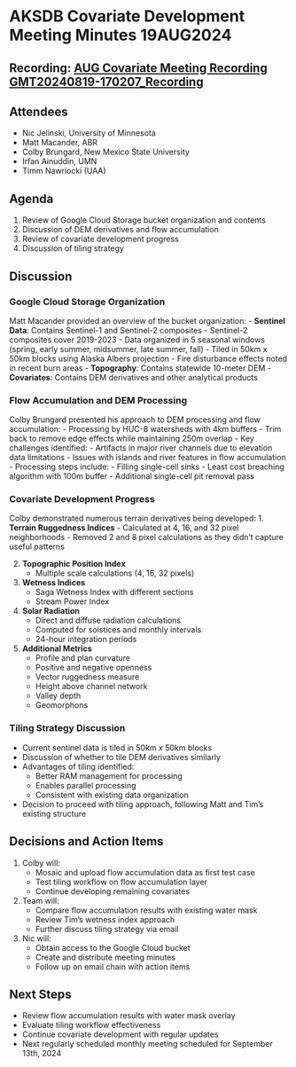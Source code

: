 # AKSDB Covariate Development Meeting Minutes 19AUG2024

## Recording: [**AUG Covariate Meeting Recording GMT20240819-170207_Recording**](https://youtu.be/1S7p2fjj2TE)

## Attendees
- Nic Jelinski, University of Minnesota
- Matt Macander, ABR
- Colby Brungard, New Mexico State University
- Irfan Ainuddin, UMN
- Timm Nawriocki (UAA)

## Agenda
1. Review of Google Cloud Storage bucket organization and contents
2. Discussion of DEM derivatives and flow accumulation
3. Review of covariate development progress
4. Discussion of tiling strategy

## Discussion

### Google Cloud Storage Organization
Matt Macander provided an overview of the bucket organization:
- **Sentinel Data**: Contains Sentinel-1 and Sentinel-2 composites
  - Sentinel-2 composites cover 2019-2023
  - Data organized in 5 seasonal windows (spring, early summer, midsummer, late summer, fall)
  - Tiled in 50km x 50km blocks using Alaska Albers projection
  - Fire disturbance effects noted in recent burn areas
- **Topography**: Contains statewide 10-meter DEM
- **Covariates**: Contains DEM derivatives and other analytical products

### Flow Accumulation and DEM Processing
Colby Brungard presented his approach to DEM processing and flow accumulation:
- Processing by HUC-8 watersheds with 4km buffers
- Trim back to remove edge effects while maintaining 250m overlap
- Key challenges identified:
  - Artifacts in major river channels due to elevation data limitations
  - Issues with islands and river features in flow accumulation
- Processing steps include:
  - Filling single-cell sinks
  - Least cost breaching algorithm with 100m buffer
  - Additional single-cell pit removal pass

### Covariate Development Progress
Colby demonstrated numerous terrain derivatives being developed:
1. **Terrain Ruggedness Indices**
   - Calculated at 4, 16, and 32 pixel neighborhoods
   - Removed 2 and 8 pixel calculations as they didn't capture useful patterns

2. **Topographic Position Index**
   - Multiple scale calculations (4, 16, 32 pixels)

3. **Wetness Indices**
   - Saga Wetness Index with different sections
   - Stream Power Index

4. **Solar Radiation**
   - Direct and diffuse radiation calculations
   - Computed for solstices and monthly intervals
   - 24-hour integration periods

5. **Additional Metrics**
   - Profile and plan curvature
   - Positive and negative openness
   - Vector ruggedness measure
   - Height above channel network
   - Valley depth
   - Geomorphons

### Tiling Strategy Discussion
- Current sentinel data is tiled in 50km x 50km blocks
- Discussion of whether to tile DEM derivatives similarly
- Advantages of tiling identified:
  - Better RAM management for processing
  - Enables parallel processing
  - Consistent with existing data organization
- Decision to proceed with tiling approach, following Matt and Tim's existing structure

## Decisions and Action Items
1. Colby will:
   - Mosaic and upload flow accumulation data as first test case
   - Test tiling workflow on flow accumulation layer
   - Continue developing remaining covariates

2. Team will:
   - Compare flow accumulation results with existing water mask
   - Review Tim's wetness index approach
   - Further discuss tiling strategy via email

3. Nic will:
   - Obtain access to the Google Cloud bucket
   - Create and distribute meeting minutes
   - Follow up on email chain with action items

## Next Steps
- Review flow accumulation results with water mask overlay
- Evaluate tiling workflow effectiveness
- Continue covariate development with regular updates
- Next regularly scheduled monthly meeting scheduled for September 13th, 2024